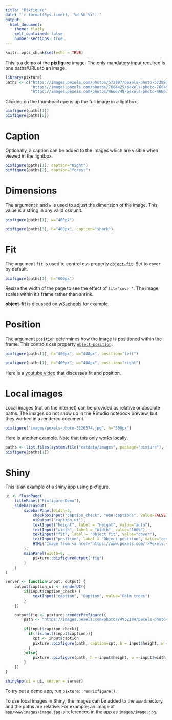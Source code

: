 ```yaml
---
title: "Pixfigure"
date: "`r format(Sys.time(), '%d-%b-%Y')`"
output:
  html_document:
    theme: flatly
    self_contained: false
    number_sections: true
---
```


```r
knitr::opts_chunk$set(echo = TRUE)
```

This is a demo of the **pixfigure** image. The only mandatory input required is one paths/URLs to an image.

```r
library(pixture)
paths <- c("https://images.pexels.com/photos/572897/pexels-photo-572897.jpeg?auto=compress&cs=tinysrgb&dpr=2&h=650&w=940",
           "https://images.pexels.com/photos/7604425/pexels-photo-7604425.jpeg?auto=compress&cs=tinysrgb&dpr=2&h=650&w=940",
           "https://images.pexels.com/photos/4666748/pexels-photo-4666748.jpeg?auto=compress&cs=tinysrgb&dpr=2&h=650&w=940")
```

Clicking on the thumbnail opens up the full image in a lightbox.

```r
pixfigure(paths[1])
pixfigure(paths[2])
```

# Caption

Optionally, a caption can be added to the images which are visible when viewed in the lightbox.

```r
pixfigure(paths[1], caption="night")
pixfigure(paths[2], caption="forest")
```

# Dimensions

The argument `h` and `w` is used to adjust the dimension of the image. This value is a string in any valid css unit.

```r
pixfigure(paths[1], w="400px")
```

```r
pixfigure(paths[3], h="400px", caption="shark")
```

# Fit

The argument `fit` is used to control css property [`object-fit`](https://developer.mozilla.org/en-US/docs/Web/CSS/object-fit). Set to `cover` by default.

```r
pixfigure(paths[1], h="600px")
```

Resize the width of the page to see the effect of `fit="cover"`. The image scales within it's frame rather than shrink.

**object-fit** is dicussed on [w3schools](https://www.w3schools.com/css/css3_object-fit.asp) for example.

# Position

The argument `position` determines how the image is positioned within the frame. This controls css property [`object-position`](https://developer.mozilla.org/en-US/docs/Web/CSS/object-position).

```r
pixfigure(paths[1], h="400px", w="400px", position="left")
```

```r
pixfigure(paths[1], h="400px", w="400px", position="right")
```

Here is a [youtube video](https://www.youtube.com/watch?v=6yAAV-uP0po) that discusses fit and position.

# Local images

Local images (not on the internet) can be provided as relative or absolute paths. The images do not show up in the RStudio notebook preview, but they worked in a rendered document.

```r
pixfigure("images/pexels-photo-3126574.jpg", h="300px")
```

Here is another example. Note that this only works locally.

```r
paths <- list.files(system.file("extdata/images", package="pixture"), full=TRUE)
pixfigure(paths[1])
```

# Shiny

This is an example of a shiny app using pixfigure.

```r

ui <- fluidPage(
    titlePanel("Pixfigure Demo"),
    sidebarLayout(
        sidebarPanel(width=3,
            checkboxInput("caption_check", "Use captions", value=FALSE),
            uiOutput("caption_ui"),
            textInput("height", label = "Height", value="auto"),
            textInput("width", label = "Width", value="100%"),
            textInput("fit", label = "Object fit", value="cover"),
            textInput("position", label = "Object position", value="center"),
            HTML("Image from <a href='https://www.pexels.com/'>Pexels.</a>")
        ),
        mainPanel(width=9,
            pixture::pixfigureOutput("fig")
        )
    )
)

server <- function(input, output) {
    output$caption_ui <- renderUI({
        if(input$caption_check) {
            textInput("caption", "Caption", value="Palm trees")
        }
    })

    output$fig <- pixture::renderPixfigure({
        path <- "https://images.pexels.com/photos/4932184/pexels-photo-4932184.jpeg?auto=compress&cs=tinysrgb&dpr=2&h=650&w=940"

        if(input$caption_check){
          if(!is.null(input$caption)){
            cpt <- input$caption
            pixture::pixfigure(path, caption=cpt, h = input$height, w = input$width, fit = input$fit, position = input$position)
          }
        }else{
            pixture::pixfigure(path, h = input$height, w = input$width, fit = input$fit, position = input$position)
        }
    })
}

shinyApp(ui = ui, server = server)
```

To try out a demo app, run `pixture::runPixfigure()`.

To use local images in Shiny, the images can be added to the `www` directory and the paths are relative. For example; an image at `app/www/images/image.jpg` is referenced in the app as `images/image.jpg`.

